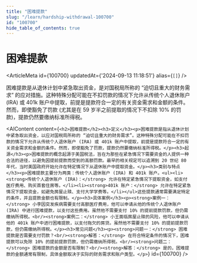 ```yaml
---
title: "困难提款"
slug: "/learn/hardship-withdrawal-100700"
id: "100700"
hide_table_of_contents: true
---
```



# 困难提款

<ArticleMeta id={100700} updatedAt={'2024-09-13 11:18:51'} alias={`[]`} />
<div className='border-solid border-b border-t-0 my-4 border-[var(--ifm-color-gray-300)]' />

困难提款是从退休计划中紧急取出资金，是对国税局所称的 “迫切且重大的财务需求” 的应对措施。这种特殊分配可能在不扣罚款的情况下允许从传统个人退休账户 (IRA) 或 401k 账户中提取，前提是提款符合一定的有关资金需求和金额的条件。然而，即使豁免了罚款 (尤其是在 59 岁半之前提取的情况下不扣除 10% 的罚款)，提款仍然要缴纳标准所得税。

<AIContent content={`<h2>困难提款</h2><h3>定义</h3><p>困难提款是指从退休计划中紧急取出资金，以应对国税局所称的 “迫切且重大的财务需求”。这种特殊分配可能在不扣罚款的情况下允许从传统个人退休账户 (IRA) 或 401k 账户中提取，前提是提款符合一定的有关资金需求和金额的条件。然而，即使豁免了罚款，提款仍然要缴纳标准所得税。</p><h3>起源</h3><p>困难提款的概念起源于美国税法，旨在为那些在紧急情况下需要资金的人提供一种合法的途径，以避免因提前提款而受到的高额罚款。最早的相关规定可以追溯到 20 世纪 80 年代，当时美国政府开始允许在特定情况下从退休账户中提取资金。</p><h3>类别与特点</h3><p>困难提款主要分为两类：传统个人退休账户 (IRA) 和 401k 账户。<ul><li><strong>传统个人退休账户 (IRA)：</strong> 允许在特定紧急情况下提取资金，如支付医疗费用、购买首套住房等。</li><li><strong>401k 账户：</strong> 允许在特定紧急情况下提取资金，如避免房屋止赎、支付大学学费等。</li></ul>这些提款通常需要满足特定的条件，并且提款金额也有限制。</p><h3>具体案例</h3><p><strong>案例一：</strong> 小李因突发疾病需要支付高额医疗费用，他可以申请从他的传统个人退休账户 (IRA) 中进行困难提款，以支付这些费用。虽然他不需要支付 10% 的提前提款罚款，但仍需缴纳所得税。<br/><strong>案例二：</strong> 小王面临房屋止赎的风险，他可以申请从他的 401k 账户中进行困难提款，以支付拖欠的房贷。虽然他不需要支付 10% 的提前提款罚款，但仍需缴纳所得税。</p><h3>常见问题</h3><p><strong>问题一：</strong> 困难提款是否需要支付罚款？<br/><strong>解答：</strong> 在符合特定条件的情况下，困难提款可以免除 10% 的提前提款罚款，但仍需缴纳所得税。<br/><strong>问题二：</strong> 困难提款的金额是否有限制？<br/><strong>解答：</strong> 是的，困难提款的金额通常有限制，具体金额取决于实际的财务需求和账户类型。</p>`} id={100700} />
